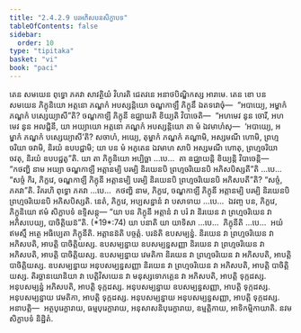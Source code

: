 ```yaml
---
title: "2.4.2.9 បរអភិសបនសិក្ខាបទ"
tableOfContents: false
sidebar:
  order: 10
type: "tipitaka"
basket: "vi"
book: "paci"
---
```



<DynamicBreadcrumb />

<Division number="874" book="paci">

<Paragraph number="2770" book="paci">
តេន សមយេន ពុទ្ធោ ភគវា សាវត្ថិយំ វិហរតិ ជេតវនេ អនាថបិណ្ឌិកស្ស អារាមេ. តេន ខោ បន សមយេន ភិក្ខុនិយោ អត្តនោ ភណ្ឌកំ អបស្សន្តិយោ ចណ្ឌកាឡឹ ភិក្ខុនឹ ឯតទវោចុំ—  “អបាយ្យេ, អម្ហាកំ ភណ្ឌកំ បស្សេយ្យាសី”តិ? ចណ្ឌកាឡី ភិក្ខុនី ឧជ្ឈាយតិ ខិយ្យតិ វិបាចេតិ—  “អហមេវ នូន ចោរី, អហមេវ នូន អលជ្ជិនី, យា អយ្យាយោ អត្តនោ ភណ្ឌកំ អបស្សន្តិយោ តា មំ ឯវមាហំសុ—  ‘អបាយ្យេ, អម្ហាកំ ភណ្ឌកំ បស្សេយ្យាសី’តិ? សចាហំ, អយ្យេ, តុម្ហាកំ ភណ្ឌកំ គណ្ហាមិ, អស្សមណី ហោមិ, ព្រហ្មចរិយា ចវាមិ, និរយំ ឧបបជ្ជាមិ; យា បន មំ អភូតេន ឯវមាហ សាបិ អស្សមណី ហោតុ, ព្រហ្មចរិយា ចវតុ, និរយំ ឧបបជ្ជតូ”តិ.
</Paragraph>

<Paragraph number="2771" book="paci">
យា តា ភិក្ខុនិយោ អប្បិច្ឆា …បេ…  តា ឧជ្ឈាយន្តិ ខិយ្យន្តិ វិបាចេន្តិ—  “កថញ្ហិ នាម អយ្យា ចណ្ឌកាឡី អត្តានម្បិ បរម្បិ និរយេនបិ ព្រហ្មចរិយេនបិ អភិសបិស្សតី”តិ …បេ…  “សច្ចំ កិរ, ភិក្ខវេ, ចណ្ឌកាឡី ភិក្ខុនី អត្តានម្បិ បរម្បិ និរយេនបិ ព្រហ្មចរិយេនបិ អភិសបតី”តិ? “សច្ចំ, ភគវា”តិ. វិគរហិ ពុទ្ធោ ភគវា …បេ…  កថញ្ហិ នាម, ភិក្ខវេ, ចណ្ឌកាឡី ភិក្ខុនី អត្តានម្បិ បរម្បិ និរយេនបិ ព្រហ្មចរិយេនបិ អភិសបិស្សតិ. នេតំ, ភិក្ខវេ, អប្បសន្នានំ វា បសាទាយ …បេ…  ឯវញ្ច បន, ភិក្ខវេ, ភិក្ខុនិយោ ឥមំ សិក្ខាបទំ ឧទ្ទិសន្តុ—
</Paragraph>

</Division>
<Division number="875" book="paci">

<Paragraph number="2772" book="paci">
<Emphasis>“យា បន ភិក្ខុនី អត្តានំ វា បរំ វា និរយេន វា ព្រហ្មចរិយេន វា អភិសបេយ្យ, បាចិត្តិយន៑”</Emphasis>តិ. (*19*:<Emphasis>74</Emphasis>)
</Paragraph>

</Division>
<Division number="876" book="paci">

<Paragraph number="2773" book="paci">
<Emphasis>យា បនា</Emphasis>តិ យា យាទិសា …បេ…  <Emphasis>ភិក្ខុនី</Emphasis>តិ …បេ…  អយំ ឥមស្មឹ អត្ថេ អធិប្បេតា ភិក្ខុនីតិ.
</Paragraph>

<Paragraph number="2774" book="paci">
<Emphasis>អត្តានន៑</Emphasis>តិ បច្ចត្តំ. <Emphasis>បរន៑</Emphasis>តិ ឧបសម្បន្នំ. និរយេន វា ព្រហ្មចរិយេន វា អភិសបតិ, អាបត្តិ បាចិត្តិយស្ស.
</Paragraph>

</Division>
<Division number="877" book="paci">

<Paragraph number="2775" book="paci">
ឧបសម្បន្នាយ ឧបសម្បន្នសញ្ញា និរយេន វា ព្រហ្មចរិយេន វា អភិសបតិ, អាបត្តិ បាចិត្តិយស្ស. ឧបសម្បន្នាយ វេមតិកា និរយេន វា ព្រហ្មចរិយេន វា អភិសបតិ, អាបត្តិ បាចិត្តិយស្ស. ឧបសម្បន្នាយ អនុបសម្បន្នសញ្ញា និរយេន វា ព្រហ្មចរិយេន វា អភិសបតិ, អាបត្តិ បាចិត្តិយស្ស.
</Paragraph>

<Paragraph number="2776" book="paci">
តិរច្ឆានយោនិយា វា បេត្តិវិសយេន វា មនុស្សទោភគ្គេន វា អភិសបតិ, អាបត្តិ ទុក្កដស្ស. អនុបសម្បន្នំ អភិសបតិ, អាបត្តិ ទុក្កដស្ស. អនុបសម្បន្នាយ ឧបសម្បន្នសញ្ញា, អាបត្តិ ទុក្កដស្ស. អនុបសម្បន្នាយ វេមតិកា, អាបត្តិ ទុក្កដស្ស. អនុបសម្បន្នាយ អនុបសម្បន្នសញ្ញា, អាបត្តិ ទុក្កដស្ស.
</Paragraph>

</Division>
<Division number="878" book="paci">

<Paragraph number="2777" book="paci">
អនាបត្តិ—  អត្ថបុរេក្ខារាយ, ធម្មបុរេក្ខារាយ, អនុសាសនិបុរេក្ខារាយ, ឧម្មត្តិកាយ, អាទិកម្មិកាយាតិ.

</Paragraph>
</Division>

<Paragraph number="2778" type="center" book="paci">
នវមសិក្ខាបទំ និដ្ឋិតំ.
</Paragraph>